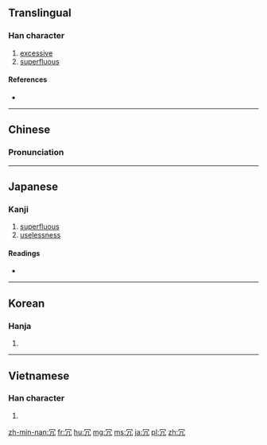 {{also|宂}}
==Translingual==

===Han character===
{{Han char|rn=14|rad=冖|as=02|sn=4|four=3721<sub>7</sub>|canj=月竹弓 (BHN), X月竹弓 (XBHN)|ids=⿱[[冖]][[几]]}}

# [[excessive]]
# [[superfluous]]

====References====
* {{Han ref|kx=0130.130|dkj=01566|dj=0292.130|hdz=10302.160|uh=5197|ud=20887|bh=A4BE|bd=42174}}

----

==Chinese==
{{zh-hanzi-box|[[冗]]}}

===Pronunciation===
{{zh-pron
|m=rǒng
|c=jung2
|mc=
|oc=y
|ma=
|cat=a
}}

----

==Japanese==

===Kanji===
{{ja-kanji|grade=c|rs=冖02}}

# [[superfluous]]
# [[uselessness]]

====Readings====
* {{ja-readings|goon=[[にゅう]] (nyū)|kanon=[[じょう]] (jō)|kun=[[むだ]] (muda)}}

----

==Korean==

===Hanja===
{{ko-hanja|hangeul=용|rv=yong|mr=yong|y=yong}}

# {{defn|lang=ko|sort=冖02}}

----

==Vietnamese==

===Han character===
{{vi-hantu|[[nhũng]], [[nhõng]], [[nhùng]], [[nũng]]|rs=冖02}}
{{vi-readings|rs=冖02| hanviet = [[nhũng]], [[nhõng]], [[nhùng]], [[nũng]]}}

# {{defn|lang=vi|sort=冖02}}

[[zh-min-nan:冗]]
[[fr:冗]]
[[hu:冗]]
[[mg:冗]]
[[ms:冗]]
[[ja:冗]]
[[pl:冗]]
[[zh:冗]]